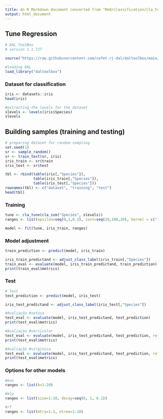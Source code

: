```yaml
---
title: An R Markdown document converted from "Rmd/classification/cla_tune.ipynb"
output: html_document
---
```


## Tune Regression 

```r
# DAL ToolBox
# version 1.1.727

source("https://raw.githubusercontent.com/cefet-rj-dal/daltoolbox/main/jupyter.R")

#loading DAL
load_library("daltoolbox") 
```

### Dataset for classification

```r
iris <- datasets::iris
head(iris)

#extracting the levels for the dataset
slevels <- levels(iris$Species)
slevels
```

## Building samples (training and testing)

```r
# preparing dataset for random sampling
set.seed(1)
sr <- sample_random()
sr <- train_test(sr, iris)
iris_train <- sr$train
iris_test <- sr$test

tbl <- rbind(table(iris[,"Species"]),
             table(iris_train[,"Species"]),
             table(iris_test[,"Species"]))
rownames(tbl) <- c("dataset", "training", "test")
head(tbl)
```

### Training

```r
tune <- cla_tune(cla_svm("Species", slevels))
ranges <- list(epsilon=seq(0,1,0.2), cost=seq(20,100,20), kernel = c("linear", "radial", "polynomial", "sigmoid"))

model <- fit(tune, iris_train, ranges)
```

### Model adjustment

```r
train_prediction <- predict(model, iris_train)

iris_train_predictand <- adjust_class_label(iris_train[,"Species"])
train_eval <- evaluate(model, iris_train_predictand, train_prediction)
print(train_eval$metrics)
```

### Test

```r
# Test
test_prediction <- predict(model, iris_test)

iris_test_predictand <- adjust_class_label(iris_test[,"Species"])

#Avaliação #setosa
test_eval <- evaluate(model, iris_test_predictand, test_prediction)
print(test_eval$metrics)

#Avaliação #versicolor
test_eval <- evaluate(model, iris_test_predictand, test_prediction, ref=2)
print(test_eval$metrics)

#Avaliação #virginica
test_eval <- evaluate(model, iris_test_predictand, test_prediction, ref=3)
print(test_eval$metrics)
```

### Options for other models

```r
#knn
ranges <- list(k=1:20)

#mlp
ranges <- list(size=1:10, decay=seq(0, 1, 0.1))

#rf
ranges <- list(mtry=1:3, ntree=1:10)
```

